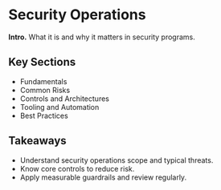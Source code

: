 # Security Operations

**Intro.** What it is and why it matters in security programs.

## Key Sections
- Fundamentals
- Common Risks
- Controls and Architectures
- Tooling and Automation
- Best Practices

## Takeaways
- Understand security operations scope and typical threats.
- Know core controls to reduce risk.
- Apply measurable guardrails and review regularly.
